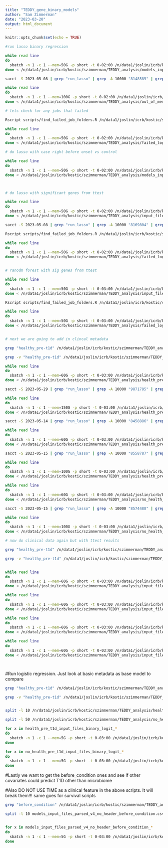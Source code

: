 ```yaml
---
title: "TEDDY_gene_binary_models"
author: "Sam Zimmerman"
date: "2023-03-20"
output: html_document
---
```


```r
knitr::opts_chunk$set(echo = TRUE)
```

```bash

#run lasso binary regression 

while read line
do
  sbatch -n 1 -c 1 --mem=50G -p short -t 0-02:00 /n/data1/joslin/icrb/kostic/szimmerman/TEDDY_analysis/scripts/run_lasso_binary.bash ${line} microbiome NA all 1 NA
done < /n/data1/joslin/icrb/kostic/szimmerman/TEDDY_analysis/models_input_files_parsed_v4_no_header.csv

sacct -S 2023-05-08 | grep "run_lasso" | grep -A 10000 "8148585" | grep -v "COMPLETED" |grep -v "FAILED" | awk '{print $1}' | while read line; do grep -m 1 "filtered_transformed_abundance_test.csv" slurm-${line}.out ; done | while read line; do grep ${line} /n/data1/joslin/icrb/kostic/szimmerman/TEDDY_analysis/models_input_files_parsed_v4_no_header.csv; done > out_of_mem_jobs_logistic_lasso_v1.txt

while read line
do
  sbatch -n 1 -c 1 --mem=100G -p short -t 0-02:00 /n/data1/joslin/icrb/kostic/szimmerman/TEDDY_analysis/scripts/run_lasso_binary.bash ${line} microbiome NA all 1 NA
done < /n/data1/joslin/icrb/kostic/szimmerman/TEDDY_analysis/out_of_mem_jobs_logistic_lasso_v1.txt

# lets check for any jobs that failed

Rscript scripts/find_failed_job_folders.R /n/data1/joslin/icrb/kostic/szimmerman/TEDDY_analysis/models_input_files_parsed_v4_no_header.csv output_lasso_logistic_regression_NA_loss_microbiome_selection_method_all_feature_list_microbiome.rds failed_logistic_lasso_v2.txt

while read line
do
  sbatch -n 1 -c 1 --mem=50G -p short -t 0-02:00 /n/data1/joslin/icrb/kostic/szimmerman/TEDDY_analysis/scripts/run_lasso_binary.bash ${line} microbiome NA all 1 NA
done < /n/data1/joslin/icrb/kostic/szimmerman/TEDDY_analysis/failed_logistic_lasso_v2.txt

# do lasso with case right before onset vs control

while read line
do
  sbatch -n 1 -c 1 --mem=50G -p short -t 0-02:00 /n/data1/joslin/icrb/kostic/szimmerman/TEDDY_analysis/scripts/run_lasso_binary.bash ${line} microbiome NA all 1 NA
done < /n/data1/joslin/icrb/kostic/szimmerman/TEDDY_analysis/models_input_files_parsed_v4_before_condition_case_vs_control.csv



# do lasso with significant genes from ttest

while read line
do
  sbatch -n 1 -c 1 --mem=50G -p short -t 0-02:00 /n/data1/joslin/icrb/kostic/szimmerman/TEDDY_analysis/scripts/run_lasso_binary.bash ${line} microbiome NA ttest_sig 1 NA
done < /n/data1/joslin/icrb/kostic/szimmerman/TEDDY_analysis/input_files_ttest_sig_v4.csv

sacct -S 2023-05-08 | grep "run_lasso" | grep -A 10000 "8169804" | grep -v "COMPLETED" |grep -v "FAILED" | awk '{print $1}' | while read line; do grep -m 1 "filtered_transformed_abundance_test.csv" slurm-${line}.out ; done | while read line; do grep ${line} /n/data1/joslin/icrb/kostic/szimmerman/TEDDY_analysis/input_files_ttest_sig_v4.csv; done

Rscript scripts/find_failed_job_folders.R /n/data1/joslin/icrb/kostic/szimmerman/TEDDY_analysis/input_files_ttest_sig_v4.csv output_lasso_logistic_regression_NA_loss_microbiome_selection_method_ttest_sig_feature_list_microbiome.rds failed_logistic_lasso_ttest.txt

while read line
do
  sbatch -n 1 -c 1 --mem=50G -p short -t 0-02:00 /n/data1/joslin/icrb/kostic/szimmerman/TEDDY_analysis/scripts/run_lasso_binary.bash ${line} microbiome NA ttest_sig 1 NA
done < /n/data1/joslin/icrb/kostic/szimmerman/TEDDY_analysis/failed_logistic_lasso_ttest.txt


# ranodm forest with sig genes from ttest

while read line
do
  sbatch -n 1 -c 1 --mem=50G -p short -t 0-03:00 /n/data1/joslin/icrb/kostic/szimmerman/TEDDY_analysis/scripts/run_rf.bash ${line} microbiome NA ttest_sig 1 NA
done < /n/data1/joslin/icrb/kostic/szimmerman/TEDDY_analysis/input_files_ttest_sig_v4.csv

Rscript scripts/find_failed_job_folders.R /n/data1/joslin/icrb/kostic/szimmerman/TEDDY_analysis/input_files_ttest_sig_v4.csv output_random_forest_binary_NA_loss_microbiome_selection_method_ttest_sig_feature_list_microbiome.rds failed_logistic_randomforest_ttest_microbiome_only.txt

while read line
do
  sbatch -n 1 -c 1 --mem=50G -p short -t 0-03:00 /n/data1/joslin/icrb/kostic/szimmerman/TEDDY_analysis/scripts/run_rf.bash ${line} microbiome NA ttest_sig 1 NA
done < /n/data1/joslin/icrb/kostic/szimmerman/TEDDY_analysis/failed_logistic_randomforest_ttest_microbiome_only.txt


# next we are going to add in clincal metadata

grep "healthy_pre-t1d" /n/data1/joslin/icrb/kostic/szimmerman/TEDDY_analysis/models_input_files_parsed_v4_no_header.csv > health_pre_t1d_input_files_binary.csv

grep -v "healthy_pre-t1d" /n/data1/joslin/icrb/kostic/szimmerman/TEDDY_analysis/models_input_files_parsed_v4_no_header.csv > no_health_pre_t1d_input_files_binary.csv

while read line
do
  sbatch -n 1 -c 1 --mem=60G -p short -t 0-03:00 /n/data1/joslin/icrb/kostic/szimmerman/TEDDY_analysis/scripts/run_lasso_binary.bash ${line} microbiome,number_autoantibodies,fdr,grs2 number_autoantibodies,fdr,grs2 all 1 NA
done < /n/data1/joslin/icrb/kostic/szimmerman/TEDDY_analysis/health_pre_t1d_input_files_binary.csv

sacct -S 2023-05-29 | grep "run_lasso" | grep -A 10000 "9871785" | grep -v "COMPLETED" |grep -v "FAILED" | awk '{print $1}' | while read line; do grep -m 1 "filtered_transformed_abundance_test.csv" slurm-${line}.out ; done | while read line; do grep ${line} /n/data1/joslin/icrb/kostic/szimmerman/TEDDY_analysis/health_pre_t1d_input_files_binary.csv; done > health_pre_t1d_input_files_binary_2.csv

while read line
do
  sbatch -n 1 -c 1 --mem=150G -p short -t 0-03:00 /n/data1/joslin/icrb/kostic/szimmerman/TEDDY_analysis/scripts/run_lasso_binary.bash ${line} microbiome,number_autoantibodies,fdr,grs2 number_autoantibodies,fdr,grs2 all 1 NA
done < /n/data1/joslin/icrb/kostic/szimmerman/TEDDY_analysis/health_pre_t1d_input_files_binary_2.csv

sacct -S 2023-05-14 | grep "run_lasso" | grep -A 10000 "8458886" | grep "FAILED" | awk '{print $1}' | while read line; do grep -m 1 "filtered_transformed_abundance_test.csv" slurm-${line}.out ; done | while read line; do grep ${line} /n/data1/joslin/icrb/kostic/szimmerman/TEDDY_analysis/health_pre_t1d_input_files_binary.csv; done > health_pre_t1d_input_files_binary_failed.csv

while read line
do
  sbatch -n 1 -c 1 --mem=60G -p short -t 0-03:00 /n/data1/joslin/icrb/kostic/szimmerman/TEDDY_analysis/scripts/run_lasso_binary.bash ${line} microbiome,number_autoantibodies,fdr,grs2 number_autoantibodies,fdr,grs2 all 1 NA
done < /n/data1/joslin/icrb/kostic/szimmerman/TEDDY_analysis/health_pre_t1d_input_files_binary_failed.csv

sacct -S 2023-05-15 | grep "run_lasso" | grep -A 10000 "8558787" | grep -v "COMPLETED" | awk '{print $1}' | while read line; do grep -m 1 "filtered_transformed_abundance_test.csv" slurm-${line}.out ; done | while read line; do grep ${line} /n/data1/joslin/icrb/kostic/szimmerman/TEDDY_analysis/health_pre_t1d_input_files_binary_failed.csv; done > health_pre_t1d_input_files_binary_failed_2.csv

while read line
do
  sbatch -n 1 -c 1 --mem=100G -p short -t 0-03:00 /n/data1/joslin/icrb/kostic/szimmerman/TEDDY_analysis/scripts/run_lasso_binary.bash ${line} microbiome,number_autoantibodies,fdr,grs2 number_autoantibodies,fdr,grs2 all 1 NA
done < /n/data1/joslin/icrb/kostic/szimmerman/TEDDY_analysis/health_pre_t1d_input_files_binary_failed_2.csv

while read line
do
  sbatch -n 1 -c 1 --mem=60G -p short -t 0-03:00 /n/data1/joslin/icrb/kostic/szimmerman/TEDDY_analysis/scripts/run_lasso_binary.bash ${line} microbiome,fdr,grs2 fdr,grs2 all 1 NA
done < /n/data1/joslin/icrb/kostic/szimmerman/TEDDY_analysis/no_health_pre_t1d_input_files_binary.csv

sacct -S 2023-05-15 | grep "run_lasso" | grep -A 10000 "8574488" | grep -v "COMPLETED" | awk '{print $1}' | while read line; do grep -m 1 "filtered_transformed_abundance_test.csv" slurm-${line}.out ; done | while read line; do grep ${line} /n/data1/joslin/icrb/kostic/szimmerman/TEDDY_analysis/no_health_pre_t1d_input_files_binary.csv; done > no_health_pre_t1d_input_files_binary_out_of_mem.csv

while read line
do
  sbatch -n 1 -c 1 --mem=100G -p short -t 0-03:00 /n/data1/joslin/icrb/kostic/szimmerman/TEDDY_analysis/scripts/run_lasso_binary.bash ${line} microbiome,fdr,grs2 fdr,grs2 all 1 NA
done < /n/data1/joslin/icrb/kostic/szimmerman/TEDDY_analysis/no_health_pre_t1d_input_files_binary_out_of_mem.csv

# now do clinical data again but with ttest results

grep "healthy_pre-t1d" /n/data1/joslin/icrb/kostic/szimmerman/TEDDY_analysis/input_files_ttest_sig_v4.csv > input_files_ttest_sig_healthy_T1D.csv

grep -v "healthy_pre-t1d" /n/data1/joslin/icrb/kostic/szimmerman/TEDDY_analysis/input_files_ttest_sig_v4.csv > input_files_ttest_sig_not_healthy_T1D.csv


while read line
do
  sbatch -n 1 -c 1 --mem=60G -p short -t 0-03:00 /n/data1/joslin/icrb/kostic/szimmerman/TEDDY_analysis/scripts/run_lasso_binary.bash ${line} microbiome,number_autoantibodies,fdr,grs2 number_autoantibodies,fdr,grs2 ttest_sig 1 NA
done < /n/data1/joslin/icrb/kostic/szimmerman/TEDDY_analysis/input_files_ttest_sig_healthy_T1D.csv

while read line
do
  sbatch -n 1 -c 1 --mem=60G -p short -t 0-03:00 /n/data1/joslin/icrb/kostic/szimmerman/TEDDY_analysis/scripts/run_lasso_binary.bash ${line} microbiome,fdr,grs2 fdr,grs2 ttest_sig 1 NA
done < /n/data1/joslin/icrb/kostic/szimmerman/TEDDY_analysis/input_files_ttest_sig_not_healthy_T1D.csv

while read line
do
  sbatch -n 1 -c 1 --mem=60G -p short -t 0-03:00 /n/data1/joslin/icrb/kostic/szimmerman/TEDDY_analysis/scripts/run_rf.bash ${line} microbiome,number_autoantibodies,fdr,grs2 number_autoantibodies,fdr,grs2 ttest_sig 1 NA
done < /n/data1/joslin/icrb/kostic/szimmerman/TEDDY_analysis/input_files_ttest_sig_healthy_T1D.csv

while read line
do
  sbatch -n 1 -c 1 --mem=60G -p short -t 0-03:00 /n/data1/joslin/icrb/kostic/szimmerman/TEDDY_analysis/scripts/run_rf.bash ${line} microbiome,fdr,grs2 fdr,grs2 ttest_sig 1 NA
done < /n/data1/joslin/icrb/kostic/szimmerman/TEDDY_analysis/input_files_ttest_sig_not_healthy_T1D.csv




```

#Run logistic regression. Just look at basic metadata as base model to compare

```bash

grep "healthy_pre-t1d" /n/data1/joslin/icrb/kostic/szimmerman/TEDDY_analysis/models_input_files_parsed_v4_no_header.csv > health_pre_t1d_input_files_binary.csv

grep -v "healthy_pre-t1d" /n/data1/joslin/icrb/kostic/szimmerman/TEDDY_analysis/models_input_files_parsed_v4_no_header.csv > no_health_pre_t1d_input_files_binary.csv


split -l 10 /n/data1/joslin/icrb/kostic/szimmerman/TEDDY_analysis/health_pre_t1d_input_files_binary.csv /n/data1/joslin/icrb/kostic/szimmerman/TEDDY_analysis/health_pre_t1d_input_files_binary_logit_

split -l 50 /n/data1/joslin/icrb/kostic/szimmerman/TEDDY_analysis/no_health_pre_t1d_input_files_binary.csv /n/data1/joslin/icrb/kostic/szimmerman/TEDDY_analysis/no_health_pre_t1d_input_files_binary_logit_

for x in health_pre_t1d_input_files_binary_logit_*
do
  sbatch -n 1 -c 1 --mem=5G -p short -t 0-03:00 /n/data1/joslin/icrb/kostic/szimmerman/TEDDY_analysis/scripts/run_logistic_regression_batch.bash ${x} number_autoantibodies,fdr,grs2
done

for x in no_health_pre_t1d_input_files_binary_logit_*
do
  sbatch -n 1 -c 1 --mem=5G -p short -t 0-03:00 /n/data1/joslin/icrb/kostic/szimmerman/TEDDY_analysis/scripts/run_logistic_regression_batch.bash ${x} fdr,grs2
done
```

#Lastly we want to get the before_condition ones and see if other covariates could predict T1D other than microbiome

#Also DO NOT USE TIME as a clinical feature in the above scripts. It will break them!!! same goes for survival scripts

```bash

grep "before_condition" /n/data1/joslin/icrb/kostic/szimmerman/TEDDY_analysis/models_input_files_parsed_v4_no_header.csv > models_input_files_parsed_v4_no_header_before_condition.csv

split -l 10 models_input_files_parsed_v4_no_header_before_condition.csv models_input_files_parsed_v4_no_header_before_condition_


for x in models_input_files_parsed_v4_no_header_before_condition_*
do
  sbatch -n 1 -c 1 --mem=5G -p short -t 0-03:00 /n/data1/joslin/icrb/kostic/szimmerman/TEDDY_analysis/scripts/run_lasso_binary_all_clinical_bulk.bash ${x} Maternal_BMI,Maternal_WeightGain_Pregnancy,Birth_Weight,Gestational_Age,fdr,apgar_score,time_to_brstfed_stop,age_at_solid_start,age_at_cow_milk_start,age_at_gluten_start,age_at_cereals_start,age_at_meats_start,age_at_vegetables_start,age_at_fruits_start,time_to_abx,time_since_abx,time,Maternal_PreEclampsia_Toxemia,Maternal_Weight_Gain_Aagaard,Sex,Maternal_Medication,Preterm,brst_fed,Maternal_Antibiotics,Geographical_Location,delivery_simple,HLA_Category,Maternal_Diabetes,Maternal_BMI_Category,Maternal_Diabetes_Medication,Insulin,Metformin,Glyburide,antihypertensives NA NA 1 NA
done
```

